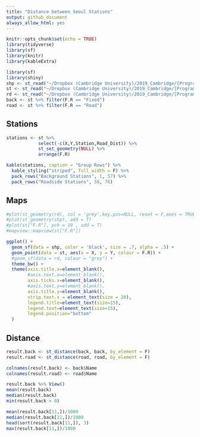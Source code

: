 ```yaml
---
title: "Distance between Seoul Stations"
output: github_document
always_allow_html: yes
---
```


```r
knitr::opts_chunk$set(echo = TRUE)
library(tidyverse)
library(sf)
library(knitr)
library(kableExtra)
```


```r
library(sf)
library(shiny)
shp <- st_read("~/Dropbox (Cambridge University)/2019_Cambridge/[Programming]/R/Spatial-Interpolation/seoul/Seoul_City.shp")
st <- st_read("~/Dropbox (Cambridge University)/2019_Cambridge/[Programming]/R/Spatial-Interpolation/seoul/stations_10km.shp")
rd <- st_read("~/Dropbox (Cambridge University)/2019_Cambridge/[Programming]/R/Spatial-Interpolation/seoul/road_10km.shp")
back <- st %>% filter(F.R == "Fixed")
road <- st %>% filter(F.R == "Road")
```

## Stations

```r
stations <- st %>% 
            select(-c(X,Y,Station,Road_Dist)) %>% 
            st_set_geometry(NULL) %>%
            arrange(F.R) 

kable(stations, caption = "Group Rows") %>%
  kable_styling("striped", full_width = F) %>%
  pack_rows("Background Stations", 1, 57) %>%
  pack_rows("Roadside Stations", 58, 76)
```


## Maps

```r
#plot(st_geometry(rd), col = 'grey',key.pos=NULL, reset = F,axes = TRUE, main = "")
#plot(st_geometry(shp), add = T)
#plot(st["F.R"], pch = 19 , add = T)
#mapview::mapview(st["F.R"])

ggplot() +
  geom_sf(data = shp, color = 'black', size = .7, alpha = .5) +
  geom_point(data = st, aes(x = X, y = Y, colour = F.R)) +
  #geom_sf(data = rd, colour = "grey") +
  theme_bw() +
  theme(axis.title.x=element_blank(),
        #axis.text.x=element_blank(),
        axis.ticks.x=element_blank(),
        #axis.text.y=element_blank(),
        axis.title.y=element_blank(),
        strip.text.x = element_text(size = 20),
        legend.title=element_text(size=15), 
        legend.text=element_text(size=15),
        legend.position="bottom"
  ) 
```


## Distance

```r
result.back <- st_distance(back, back, by_element = F)
result.road <- st_distance(road, road, by_element = F)

colnames(result.back) <- back$Name
colnames(result.road) <- road$Name

result.back %>% View()
mean(result.back)
median(result.back)
min(result.back > 0)

mean(result.back[11,])/1000 
median(result.back[11,])/1000 
head(sort(result.back[11,]), 3)
max(result.back[11,])/1000 


```